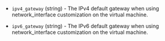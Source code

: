 <!-- Code generated from the comments of the GlobalRoutingSettings struct in builder\vsphere\clone\step_customize.go; DO NOT EDIT MANUALLY -->

- `ipv4_gateway` (string) - The IPv4 default gateway when using network_interface customization on the virtual machine.

- `ipv6_gateway` (string) - The IPv6 default gateway when using network_interface customization on the virtual machine.

<!-- End of code generated from the comments of the GlobalRoutingSettings struct in builder\vsphere\clone\step_customize.go; -->
